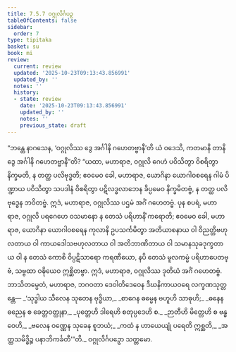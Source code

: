 ```yaml
---
title: 7.5.7 ဝဂ္ဂုလိင်္ဂပဉှ
tableOfContents: false
sidebar:
  order: 7
type: tipitaka
basket: su
book: mi
review:
  current: review
  updated: '2025-10-23T09:13:43.856991'
  updated_by: ''
  notes: ''
  history:
  - state: review
    date: '2025-10-23T09:13:43.856991'
    updated_by: ''
    notes: ''
    previous_state: draft
---
```



<ReviewStatus review={frontmatter.review} showDetails={true} />

<HypothesisAnnotation frontmatter={frontmatter} />

<DynamicBreadcrumb />

<Division number="271" book="mi" e="ch" v="28">

<Paragraph number="1915" book="mi">
“ဘန္တေ နာဂသေန, ‘ဝဂ္ဂုလိဿ ဒွေ အင်္ဂါနိ ဂဟေတဗ္ဗာနီ’တိ ယံ ဝဒေသိ, ကတမာနိ တာနိ ဒွေ အင်္ဂါနိ ဂဟေတဗ္ဗာနီ”တိ? “ယထာ, မဟာရာဇ, ဝဂ္ဂုလိ ဂေဟံ ပဝိသိတွာ ဝိစရိတွာ နိက္ခမတိ, န တတ္ထ ပလိဗုဒ္ဓတိ; ဧဝမေဝ ခေါ, မဟာရာဇ, ယောဂိနာ ယောဂါဝစရေန ဂါမံ ပိဏ္ဍာယ ပဝိသိတွာ သပဒါနံ ဝိစရိတွာ ပဋိလဒ္ဓလာဘေန ခိပ္ပမေဝ နိက္ခမိတဗ္ဗံ, န တတ္ထ ပလိဗုဒ္ဓေန ဘဝိတဗ္ဗံ. ဣဒံ, မဟာရာဇ, ဝဂ္ဂုလိဿ ပဌမံ အင်္ဂံ ဂဟေတဗ္ဗံ.
</Paragraph>

<Paragraph number="1916" book="mi">
ပုန စပရံ, မဟာရာဇ, ဝဂ္ဂုလိ ပရဂေဟေ ဝသမာနော န တေသံ ပရိဟာနိံ ကရောတိ; ဧဝမေဝ ခေါ, မဟာရာဇ, ယောဂိနာ ယောဂါဝစရေန ကုလာနိ ဥပသင်္ကမိတွာ အတိယာစနာယ ဝါ ဝိညတ္တိဗဟုလတာယ ဝါ ကာယဒေါသဗဟုလတာယ ဝါ အတိဘာဏိတာယ ဝါ သမာနသုခဒုက္ခတာယ ဝါ န တေသံ ကောစိ ဝိပ္ပဋိသာရော ကရဏီယော, နပိ တေသံ မူလကမ္မံ ပရိဟာပေတဗ္ဗံ, သဗ္ဗထာ ဝဍ္ဎိယေဝ ဣစ္ဆိတဗ္ဗာ. ဣဒံ, မဟာရာဇ, ဝဂ္ဂုလိဿ ဒုတိယံ အင်္ဂံ ဂဟေတဗ္ဗံ. ဘာသိတမ္ပေတံ, မဟာရာဇ, ဘဂဝတာ ဒေဝါတိဒေဝေန ဒီဃနိကာယဝရေ လက္ခဏသုတ္တန္တေ—
</Paragraph>

<Paragraph number="1917" type="verses" book="mi">
_‘သုဒ္ဓါယ သီလေန သုတေန ဗုဒ္ဓိယာ,_  
_စာဂေန ဓမ္မေန ဗဟူဟိ သာဓုဟိ;_  
_ဓနေန ဓညေန စ ခေတ္တဝတ္ထုနာ,_  
_ပုတ္တေဟိ ဒါရေဟိ စတုပ္ပဒေဟိ စ._  

</Paragraph>

<Paragraph number="1918" type="verses" book="mi">
_ဉာတီဟိ မိတ္တေဟိ စ ဗန္ဓဝေဟိ,_  
_ဗလေန ဝဏ္ဏေန သုခေန စူဘယံ;_  
_ကထံ န ဟာယေယျုံ ပရေတိ ဣစ္ဆတိ,_  
_အတ္ထသမိဒ္ဓိဉ္စ ပနာဘိကင်္ခတီ’”တိ._  


</Paragraph>
</Division>

<Paragraph number="1919" type="center" book="mi">
ဝဂ္ဂုလိင်္ဂပဉှော သတ္တမော.
</Paragraph>